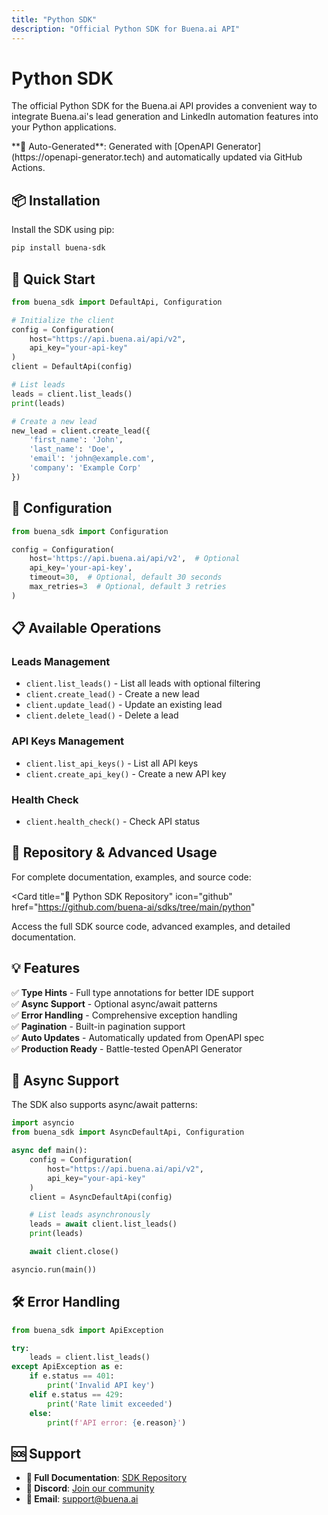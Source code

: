 ```yaml
---
title: "Python SDK"
description: "Official Python SDK for Buena.ai API"
---
```


# Python SDK

The official Python SDK for the Buena.ai API provides a convenient way to integrate Buena.ai's lead generation and LinkedIn automation features into your Python applications.

<Info>
  **🔄 Auto-Generated**: Generated with [OpenAPI
  Generator](https://openapi-generator.tech) and automatically updated via
  GitHub Actions.
</Info>

## 📦 Installation

Install the SDK using pip:

```bash
pip install buena-sdk
```

## 🚀 Quick Start

```python
from buena_sdk import DefaultApi, Configuration

# Initialize the client
config = Configuration(
    host="https://api.buena.ai/api/v2",
    api_key="your-api-key"
)
client = DefaultApi(config)

# List leads
leads = client.list_leads()
print(leads)

# Create a new lead
new_lead = client.create_lead({
    'first_name': 'John',
    'last_name': 'Doe',
    'email': 'john@example.com',
    'company': 'Example Corp'
})
```

## 🔧 Configuration

```python
from buena_sdk import Configuration

config = Configuration(
    host='https://api.buena.ai/api/v2',  # Optional
    api_key='your-api-key',
    timeout=30,  # Optional, default 30 seconds
    max_retries=3  # Optional, default 3 retries
)
```

## 📋 Available Operations

### Leads Management

- `client.list_leads()` - List all leads with optional filtering
- `client.create_lead()` - Create a new lead
- `client.update_lead()` - Update an existing lead
- `client.delete_lead()` - Delete a lead

### API Keys Management

- `client.list_api_keys()` - List all API keys
- `client.create_api_key()` - Create a new API key

### Health Check

- `client.health_check()` - Check API status

## 🔗 Repository & Advanced Usage

For complete documentation, examples, and source code:

<Card
  title="📁 Python SDK Repository"
  icon="github"
  href="https://github.com/buena-ai/sdks/tree/main/python"
>
  Access the full SDK source code, advanced examples, and detailed
  documentation.
</Card>

## 💡 Features

✅ **Type Hints** - Full type annotations for better IDE support  
✅ **Async Support** - Optional async/await patterns  
✅ **Error Handling** - Comprehensive exception handling  
✅ **Pagination** - Built-in pagination support  
✅ **Auto Updates** - Automatically updated from OpenAPI spec  
✅ **Production Ready** - Battle-tested OpenAPI Generator

## 🔄 Async Support

The SDK also supports async/await patterns:

```python
import asyncio
from buena_sdk import AsyncDefaultApi, Configuration

async def main():
    config = Configuration(
        host="https://api.buena.ai/api/v2",
        api_key="your-api-key"
    )
    client = AsyncDefaultApi(config)

    # List leads asynchronously
    leads = await client.list_leads()
    print(leads)

    await client.close()

asyncio.run(main())
```

## 🛠️ Error Handling

```python
from buena_sdk import ApiException

try:
    leads = client.list_leads()
except ApiException as e:
    if e.status == 401:
        print('Invalid API key')
    elif e.status == 429:
        print('Rate limit exceeded')
    else:
        print(f'API error: {e.reason}')
```

## 🆘 Support

- **📖 Full Documentation**: [SDK Repository](https://github.com/buena-ai/sdks)
- **💬 Discord**: [Join our community](https://discord.gg/Hb4Y9Rgh6E)
- **📧 Email**: [support@buena.ai](mailto:support@buena.ai)
